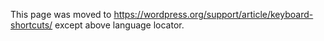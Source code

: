 {{Languages|
{{en|Keyboard Shortcuts}}
{{fr|Raccourcis Clavier}}
{{hr|Tipkovni Prečaci}}
{{pt-br|Atalhos de Teclado}}
{{ja|キーボードショートカット}}
{{zh-cn|键盘快捷键}}
}}

This page was moved to https://wordpress.org/support/article/keyboard-shortcuts/ except above language locator.

<!--
== Editor Shortcuts ==

In the WordPress visual editor you can use a combination of keys to do things that normally need a mouse, trackpad or other input device. Rather than reaching for your mouse to click on the toolbar, you can use the following keyboard shortcuts: 

Windows and Linux use "Ctrl + letter", Mac uses "Command (&#8984;) + letter".

=== Ctrl + key ===

{| class="wikitable"
|-
! Letter	!! Action	
|-
| c	|| Copy	
|-
| v	|| Paste
|-
| a	|| Select all	
|-
| x	|| Cut
|-
| z	|| Undo	
|-
| y	|| Redo
|-
| b	|| Bold	
|-
| i	|| Italic
|-
| u	|| Underline	
|-
| k	|| Insert/edit link		 
|}


=== Alt + Shift + key ===

The following shortcuts use a different key combination: Windows/Linux: "Alt + Shift (&#x21E7;) + letter". Mac: "Ctrl + Option (alt &#x2325;) + letter". (Macs running any WordPress version below 4.2 use "Alt + Shift (&#x21E7;) + letter").
{|
! Letter	!! Action	
|-
| n	|| Check Spelling (This requires a plugin.)
|-
| l	|| Align Left
|-
| j	|| Justify Text	
|-
| c	|| Align Center
|-
| d	|| Strikethrough	
|-
| r	|| Align Right
|-
| u	|| • List	
|-
| a	|| Insert link
|-
| o	|| 1. List	
|-
| s	|| Remove link
|-
| q	|| Quote	
|-
| m	|| Insert Image
|-
| w	|| Distraction Free Writing mode	
|-
| t	|| Insert More Tag
|-
| p	|| Insert Page Break tag	
|-
| h	|| Help
|-
| x	|| Add/remove code tag		 
|-
| 1	|| Heading 1
|-
| 2	|| Heading 2	
|-
| 3	|| Heading 3
|-
| 4	|| Heading 4	
|-
| 5	|| Heading 5
|-
| 6	|| Heading 6	
|-
| 9	|| Address
|}

=== Formatting Shortcuts ===
Formatting Shortcuts while using visual editor (Since [[Version 4.3]])
{|
! Letter	!! Action	
|-
| *	|| Start an unordered list
|-
| -	|| Start an unordered list
|-
| 1.	|| Start an ordered list
|-
| 1)	|| Start an ordered list
|-
| ##	|| H2
|-
| ###	|| H3
|-
| ####	|| H4
|-
| #####	|| H5
|-
| ######	|| H6
|-
| >	|| transform text into blockquote
|-
| ---	|| horizontal line
|-
| <code>`..`</code>	|| transform text into code block
|}

==Keyboard Shortcuts for Comments==
Beginning with [[Version 2.7|WordPress Version 2.7]], the ability to use keyboard shortcuts to browse and moderate comments was introduced.  These keyboard shortcuts are designed to save time by allowing you to rapidly navigate and perform actions on comments.  If your blog gets a large number of comments, you will find these shortcuts especially useful.

===Activating Keyboard Shortcuts===
Keyboard shortcuts are enabled on a per-user setting, and can be turned on by visiting the Profile panel in [[Administration_Panels|Administration]] > [[Administration_Panels#Your_Profile|Users]] > [[Users_Your_Profile_SubPanel|Your Profile]]. Check the [[Users_Your_Profile_SubPanel#Personal Options|Keyboard Shortcuts]] checkbox to enable keyboard shortcuts for comment moderation.

Please note, the keyboard shortcuts are designed to use both hands, simultaneously, on a QWERTY style keyboard layout.

===The Meaning of Selected===
The keyboard shortcuts are used for navigation and for actions.  For any action to affect a comment, that comment must be first '''selected'''.  The comment that is considered '''selected''' is indicated with a light-blue background.  By default, no comment is selected, so, you will need to press either the letter '''j''' key, or letter '''k''' key, to start navigating.

===Using Keyboard Shortcuts to Navigate Comments===
Navigating comments is accomplished with the '''j''' and '''k''' keys.  When you first visit the Comments page, no comments is selected, so, first press the letter '''j''', or the letter '''k''', to select the first comment.  After that, just press the letter '''j''' to move the select to the next comment.

* Pressing '''j''' moves the current selection (light-blue background) down.
* Pressing '''k''' moves the current selection (light-blue background) up.

Note that if you come to the bottom of a page of comments and press '''j''' again, you will be taken to the next page and the first comment of that next page will be selected.  Likewise, pressing '''k''' at the top of a comment page will zoom you to the previous page, selecting the comment at the bottom of that previous page.  This makes it very easy to navigate through a long list of comments to perform the necessary actions.

===Using Keyboard Shortcuts to Perform Actions on Comments===
For one of these actions to affect a comment, make sure the comment is first selected (see above).

* Pressing '''a''' approves the currently selected comment.
* Pressing '''s''' marks the current comment as spam.
* Pressing '''d''' moves the comment to the trash (WordPress 2.9) or deletes the current comment.
* Pressing '''z''' restores the current comment from the trash or activates the Undo when that row is selected.
* Pressing '''u''' unapproves the currently selected comment, placing it back into moderation.
* Pressing '''r''' initiates an inline reply to the current comment (you can press '''Esc''' to cancel the reply).
* Pressing '''q''' activates "Quick Edit" which allows for rapid inline editing of the current comment.
* Pressing '''e''' navigates to the edit screen for the current comment.

===Bulk Actions===
You can also perform an action on multiple comments at once. First, you'll need to select the comments for the bulk action, using the '''x''' key to check the checkbox for the currently selected comment. '''Shift-x''' can be used to toggle the checkboxes, inverting their state. Once you have some comments checked:

* Pressing '''Shift-a''' approves the checked comments.
* Pressing '''Shift-s''' marks the checked comments as spam.
* Pressing '''Shift-d''' deletes the checked comments.
* Pressing '''Shift-u''' unapproves the checked comments.
* Pressing '''Shift-t''' moves the checked comments to the Trash.
* Pressing '''Shift-z''' restores the checked comments from the Trash.

[[Category:Getting Started]]
[[Category:UI Link]]
-->